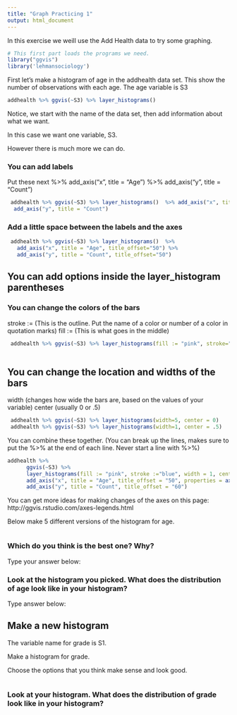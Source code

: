 ```yaml
---
title: "Graph Practicing 1"
output: html_document
---
```


In this exercise we weill use the Add Health data to try some graphing. 
 
```r
# This first part loads the programs we need.
library("ggvis")
library('lehmansociology')
```


First let's make a histogram of age in the addhealth data set. This show the number of observations with each age.
The age variable is S3

````r
addhealth %>% ggvis(~S3) %>% layer_histograms()


````

Notice, we start with the name of the data set, then add information about what we want.

In this case we want one variable, S3. 

However there is much more we can do.

### You can add labels
Put these next
 %>% add_axis("x", title = "Age") 
 %>% add_axis("y", title = "Count")
```r
 addhealth %>% ggvis(~S3) %>% layer_histograms()  %>% add_axis("x", title = "Age") %>% 
  add_axis("y", title = "Count") 


```

### Add a little space between the labels and the axes

```r
 addhealth %>% ggvis(~S3) %>% layer_histograms()  %>%
   add_axis("x", title = "Age", title_offset="50") %>% 
   add_axis("y", title = "Count", title_offset="50") 


```

##   You can add options inside the layer_histogram parentheses
### You can change the colors of the bars
stroke :=    (This is the outline. Put the name of a color or number of a color in quotation marks)
fill :=   (This is what goes in the middle)


```r

 addhealth %>% ggvis(~S3) %>% layer_histograms(fill := "pink", stroke="blue")
 
```

##   You can change the location and widths of the bars
   width    (changes how wide the bars are, based on the values of your variable)
   center   (usually 0 or .5)

```r
 addhealth %>% ggvis(~S3) %>% layer_histograms(width=5, center = 0)
 addhealth %>% ggvis(~S3) %>% layer_histograms(width=1, center = .5)
```

You can combine these together.
(You can break up the lines, makes sure to put the %>%  at the end of each line. Never start a line with %>%)

```r
addhealth %>% 
      ggvis(~S3) %>% 
      layer_histograms(fill := "pink", stroke :="blue", width = 1, center = .5)    %>%
      add_axis("x", title = "Age", title_offset = "50", properties = axis_props(labels = list(fill = "blue"))) %>% 
      add_axis("y", title = "Count", title_offset = "60") 

```

You can get more ideas for making changes of the axes on this page:
http://ggvis.rstudio.com/axes-legends.html



Below make 5 different versions of the histogram for age.

```r


```



### Which do you think is the best one? Why? 
Type your answer below:



### Look at the histogram you picked.  What does the distribution of age look like in your histogram?
Type answer below:

## Make a new histogram
The variable name for grade is S1.

Make a histogram for grade.

Choose the options that you think make sense and look good.


```r


```
### Look at your histogram.  What does the distribution of grade look like in your histogram?



```r


```

```r


```

```r


```

